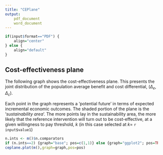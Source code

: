 ```yaml
---
title: "CEPlane"
output: 
	pdf_document
	word_document
---
```

```r
if(input$format=="PDF") {
    align="center"
} else {
    align="default"
}
```

## Cost-effectiveness plane
The following graph shows the cost-effectiveness plane. This presents the joint distribution of the population average benefit and cost differential, $(\Delta_e,\Delta_c)$. 


Each point in the graph represents a 'potential future' in terms of expected incremental economic outcomes. The shaded portion of the plane is the '_sustainability area_'. The more points lay in the sustainability area, the more likely that the reference intervention will turn out to be cost-effective, at a given willingness to pay threshold, $k$ (in this case selected at $k=$ `r input$value1`)


```r
n.ints <- m()$n.comparators
if (n.ints==2) {graph="base"; pos=c(1,1)} else {graph="ggplot2"; pos=TRUE}
ceplane.plot(m(),graph=graph,pos=pos)
```
